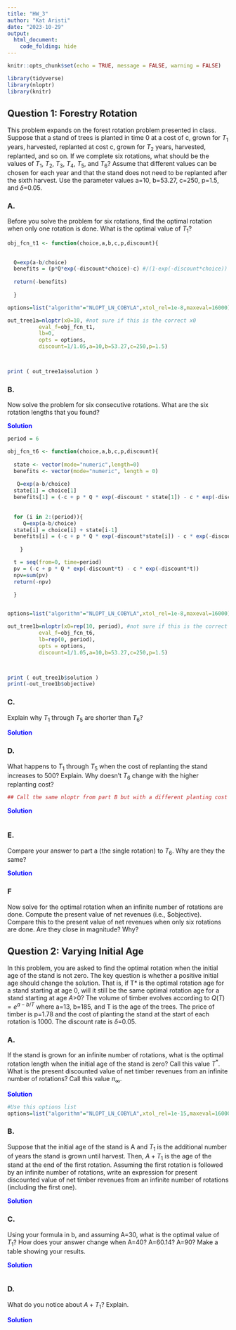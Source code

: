 ```yaml
---
title: "HW_3"
author: "Kat Aristi"
date: "2023-10-29"
output:
  html_document:
    code_folding: hide
---
```


```r
knitr::opts_chunk$set(echo = TRUE, message = FALSE, warning = FALSE)
```

```r
library(tidyverse)
library(nloptr)
library(knitr)
```

## Question 1: Forestry Rotation {.tabset}

This problem expands on the forest rotation problem presented in class.  Suppose that a stand of trees is planted in time 0 at a cost of c, grown for $T_1$ years, harvested, replanted at cost c, grown for $T_2$ years, harvested, replanted, and so on.  If we complete six rotations, what should be the values of $T_1$, $T_2$, $T_3$, $T_4$, $T_5$, and $T_6$?  Assume that different values can be chosen for each year and that the stand does not need to be replanted after the sixth harvest.  Use the parameter values a=10, b=53.27, c=250, p=1.5, and $\delta$=0.05.

### A.

Before you solve the problem for six rotations, find the optimal rotation when only one rotation is done.  What is the optimal value of $T_1$?

```r
obj_fcn_t1 <- function(choice,a,b,c,p,discount){
  

  Q=exp(a-b/choice)
  benefits = (p*Q*exp(-discount*choice)-c) #/(1-exp(-discount*choice)) if there are infinite rotations
  
  return(-benefits)
  
  }

options=list("algorithm"="NLOPT_LN_COBYLA",xtol_rel=1e-8,maxeval=16000)

out_tree1a=nloptr(x0=10, #not sure if this is the correct x0
          eval_f=obj_fcn_t1,
          lb=0,
          opts = options,
          discount=1/1.05,a=10,b=53.27,c=250,p=1.5)



print ( out_tree1a$solution )
```


### B. 

Now solve the problem for six consecutive rotations.  What are the six rotation lengths that you found?

<span style="color: blue;">**Solution**
</span>

```r
period = 6

obj_fcn_t6 <- function(choice,a,b,c,p,discount){
  
  state <- vector(mode="numeric",length=0)
  benefits <- vector(mode="numeric", length = 0)
  
   Q=exp(a-b/choice)
  state[1] = choice[1]
  benefits[1] = (-c + p * Q * exp(-discount * state[1]) - c * exp(-discount * state[1]))
  
  
  for (i in 2:(period)){
     Q=exp(a-b/choice)
  state[i] = choice[i] + state[i-1]
  benefits[i] = (-c + p * Q * exp(-discount*state[i]) - c * exp(-discount*state[i]))
  
    }

  t = seq(from=0, time=period)
  pv = (-c + p * Q * exp(-discount*t) - c * exp(-discount*t))
  npv=sum(pv)
  return(-npv)
  
  }


options=list("algorithm"="NLOPT_LN_COBYLA",xtol_rel=1e-8,maxeval=16000)

out_tree1b=nloptr(x0=rep(10, period), #not sure if this is the correct x0
          eval_f=obj_fcn_t6,
          lb=rep(0, period),
          opts = options,
          discount=1/1.05,a=10,b=53.27,c=250,p=1.5)



print ( out_tree1b$solution )
print(-out_tree1b$objective)

```



### C.

Explain why $T_1$ through $T_5$ are shorter than $T_6$?

<span style="color: blue;">**Solution**
</span>

<span style="color: blue;">

</span>

### D.

What happens to $T_1$ through $T_5$ when the cost of replanting the stand increases to 500? Explain. Why doesn't $T_6$ change with the higher replanting cost?


```r

## Call the same nloptr from part B but with a different planting cost

```

<span style="color: blue;">**Solution**
</span>

<span style="color: blue;">


</span>

```r


```


### E.

Compare your answer to part a (the single rotation) to $T_6$. Why are they the same?

<span style="color: blue;">**Solution**
</span>

<span style="color: blue;">


</span>


### F

Now solve for the optimal rotation when an infinite number of rotations are done.  Compute the present value of net revenues (i.e., $objective).  Compare this to the present value of net revenues when only six rotations are done.  Are they close in magnitude?  Why?



## Question 2: Varying Initial Age {.tabset}

In this problem, you are asked to find the optimal rotation when the initial age of the stand is not zero.  The key question is whether a positive initial age should change the solution.  That is, if T* is the optimal rotation age for a stand starting at age 0, will it still be the same optimal rotation age for a stand starting at age $A$>0?  The volume of timber evolves according to $Q(T)=e^{a-b/T}$  where a=13, b=185, and T is the age of the trees. The price of timber is p=1.78 and the cost of planting the stand at the start of each rotation is 1000.  The discount rate is $\delta$=0.05.  

### A.
	
If the stand is grown for an infinite number of rotations, what is the optimal rotation length when the initial age of the stand is zero?  Call this value $T^*$.  What is the present discounted value of net timber revenues from an infinite number of rotations?  Call this value $\pi_\infty$.

<span style="color: blue;">**Solution**</span>



```r


#Use this options list
options=list("algorithm"="NLOPT_LN_COBYLA",xtol_rel=1e-15,maxeval=16000)


```



### B.

Suppose that the initial age of the stand is A and $T_1$ is the additional number of years the stand is grown until harvest.  Then, $A+T_1$ is the age of the stand at the end of the first rotation. Assuming the first rotation is followed by an infinite number of rotations, write an expression for present discounted value of net timber revenues from an infinite number of rotations (including the first one).

<span style="color: blue;">**Solution**</span>



### C.

Using your formula in b, and assuming A=30, what is the optimal value of $T_1$? How does your answer change when A=40?  A=60.14?  A=90?  Make a table showing your results.

<span style="color: blue;">**Solution**</span>



```r


```

### D.

What do you notice about $A+T_1$?  Explain.

<span style="color: blue;">**Solution**</span>





